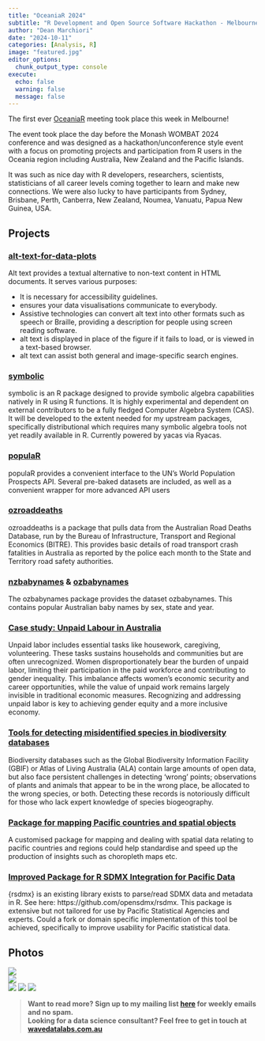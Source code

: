 ```yaml
---
title: "OceaniaR 2024"  
subtitle: "R Development and Open Source Software Hackathon - Melbourne 2024"
author: "Dean Marchiori"
date: "2024-10-11"
categories: [Analysis, R]
image: "featured.jpg"
editor_options: 
  chunk_output_type: console
execute: 
  echo: false
  warning: false 
  message: false
---  
```


The first ever [OceaniaR](https://statsocaus.github.io/oceaniaR-hack/) meeting took place this week in Melbourne! 

The event took place the day before the Monash WOMBAT 2024 conference and was
designed as a hackathon/unconference style event with a focus on promoting 
projects and participation from R users in the Oceania region including Australia, New Zealand and the Pacific Islands.  

It was such as nice day with R developers, researchers, scientists, statisticians
of all career levels coming together to learn and make new connections. We were
also lucky to have participants from Sydney, Brisbane, Perth, Canberra, New Zealand,
Noumea, Vanuatu, Papua New Guinea, USA.   

## Projects  

### [alt-text-for-data-plots](https://numbats.github.io/alt-text-for-data-plots/)  

Alt text provides a textual alternative to non-text content in HTML documents. It serves various purposes:     

- It is necessary for accessibility guidelines.  
- ensures your data visualisations communicate to everybody.  
- Assistive technologies can convert alt text into other formats such as speech or Braille, providing a description for people using screen reading software.  
- alt text is displayed in place of the figure if it fails to load, or is viewed in a text-based browser.  
- alt text can assist both general and image-specific search engines.  

### [symbolic](https://github.com/mitchelloharawild/symbolic)

symbolic is an R package designed to provide symbolic algebra capabilities natively in R using R functions. It is highly experimental and dependent on external contributors to be a fully fledged Computer Algebra System (CAS). It will be developed to the extent needed for my upstream packages, specifically distributional which requires many symbolic algebra tools not yet readily available in R. Currently powered by yacas via Ryacas.  

### [populaR](https://github.com/chitrams/populaR)

populaR provides a convenient interface to the UN’s World Population Prospects API. Several pre-baked datasets are included, as well as a convenient wrapper for more advanced API users  

### [ozroaddeaths](https://github.com/njtierney/ozroaddeaths)  
ozroaddeaths is a package that pulls data from the Australian Road Deaths Database, run by the Bureau of Infrastructure, Transport and Regional Economics (BITRE). This provides basic details of road transport crash fatalities in Australia as reported by the police each month to the State and Territory road safety authorities. 

### [nzbabynames]() & [ozbabynames](https://github.com/robjhyndman/ozbabynames)

The ozbabynames package provides the dataset ozbabynames. This contains popular Australian baby names by sex, state and year.  

### [Case study: Unpaid Labour in Australia](https://open-data-for-us.github.io/aus-unpaid-labour/unpaid-labour.html)

Unpaid labor includes essential tasks like housework, caregiving, volunteering. These tasks sustains households and communities but are often unrecognized. Women disproportionately bear the burden of unpaid labor, limiting their participation in the paid workforce and contributing to gender inequality. This imbalance affects women’s economic security and career opportunities, while the value of unpaid work remains largely invisible in traditional economic measures. Recognizing and addressing unpaid labor is key to achieving gender equity and a more inclusive economy.   

### [Tools for detecting misidentified species in biodiversity databases](https://github.com/StatSocAus/oceaniaR-hack/issues/15)

Biodiversity databases such as the Global Biodiversity Information Facility (GBIF) or Atlas of Living Australia (ALA) contain large amounts of open data, but also face persistent challenges in detecting 'wrong' points; observations of plants and animals that appear to be in the wrong place, be allocated to the wrong species, or both. Detecting these records is notoriously difficult for those who lack expert knowledge of species biogeography.

### [Package for mapping Pacific countries and spatial objects](https://github.com/PacificCommunity/pdh-stat-plotr_map)  

A customised package for mapping and dealing with spatial data relating to pacific countries and regions could help standardise and speed up the production of insights such as choropleth maps etc.  

### [Improved Package for R SDMX Integration for Pacific Data](https://github.com/PacificCommunity/pdh-stat-pecheuse)  

{rsdmx} is an existing library exists to parse/read SDMX data and metadata in R. See here: https://github.com/opensdmx/rsdmx. This package is extensive but not tailored for use by Pacific Statistical Agencies and experts. Could a fork or domain specific implementation of this tool be achieved, specifically to improve usability for Pacific statistical data.

## Photos  

![](PXL_20241020_233512369.jpg)  
![](PXL_20241021_022140589.jpg)  
![](PXL_20241021_023628078.jpg)
![](PXL_20241021_233649378.jpg)
![](PXL_20241021_233827659.jpg)




>**Want to read more? Sign up to my mailing list [here](https://www.deanmarchiori.com/posts/) for weekly emails and no spam.**  
> **Looking for a data science consultant? Feel free to get in touch at [wavedatalabs.com.au](https://www.wavedatalabs.com.au/)**